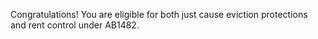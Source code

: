 Congratulations! You are eligible for both just cause eviction protections and rent control under AB1482.